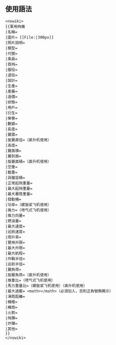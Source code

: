 <noinclude>{{Template doc page viewed directly}}</noinclude>


==使用語法==
<pre><nowiki>
{{軍用飛機
|名稱=
|圖片= [[File:|300px]]
|照片說明=
|類型=
|代號=
|乘員=
|首飛=
|服役=
|退役=
|設計=
|生產=
|產量=
|造價=
|狀態=
|用戶=
|衍生=
|榮譽=
|數據=
|長度=
|翼展=
|旋翼直徑=（直升机使用）
|高度=
|翼面積=
|翼剖面=
|旋翼面積=（直升机使用）
|空重=
|載重=
|貨艙容積=
|正常起飛重量=
|最大起飛重量=
|最大著陸重量=
|發動機=
|功率=（螺旋桨飞机使用）
|推力=（喷气式飞机使用）
|推力向量=
|燃油量=
|最大速度=
|巡航速度=
|爬升率=
|實用升限=
|最大升限=
|最大航程=
|作戰半徑=
|巡航半徑=
|翼負荷=
|旋翼負荷=（直升机使用）
|推重比=（喷气式飞机使用）
|馬力重量比=（螺旋桨飞机使用）（直升机使用）
|最大過載= <math></math>（必須加入，否則正負號無顯示）
|滑跑距離=
|機槍=
|機炮=
|火箭=
|飛彈=
|炸彈=
|其他=
}}
</nowiki></pre>